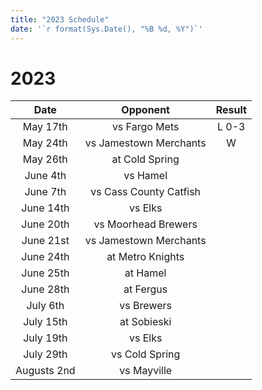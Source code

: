 ```yaml
---
title: "2023 Schedule"
date: '`r format(Sys.Date(), "%B %d, %Y")`'
---
```


# 2023

| **Date**    | **Opponent**           | **Result** |
|:-----------:|:----------------------:|:----------:|
| May 17th    | vs Fargo Mets          | L 0-3      |
| May 24th    | vs Jamestown Merchants | W          |
| May 26th    | at Cold Spring         |            |
| June 4th    | vs Hamel               |            |
| June 7th    | vs Cass County Catfish |            |
| June 14th   | vs Elks                |            |
| June 20th   | vs Moorhead Brewers    |            |
| June 21st   | vs Jamestown Merchants |            |
| June 24th   | at Metro Knights       |            |
| June 25th   | at Hamel               |            |
| June 28th   | at Fergus              |            |
| July 6th    | vs Brewers             |            |
| July 15th   | at Sobieski            |            |
| July 19th   | vs Elks                |            |
| July 29th   | vs Cold Spring         |            |
| Augusts 2nd | vs Mayville            |            |
